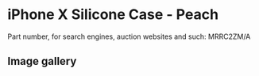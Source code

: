 
# iPhone X Silicone Case - Peach

Part number, for search engines, auction websites and such: MRRC2ZM/A

## Image gallery

<div style={{ width: '100%', maxWidth: '768px' }}>
<GalleryComponent
    images={[
      {
        original: "/everysource/MRRC2.webp",
        thumbnail: "/everypreview/MRRC2.webp",
      },
      {
        original: "/everysource/MRRC2_AV1_SILVER.webp",
        thumbnail: "/everypreview/MRRC2_AV1_SILVER.webp",
      },
      {
        original: "/everysource/MRRC2_AV1_SPACE_GRAY.webp",
        thumbnail: "/everypreview/MRRC2_AV1_SPACE_GRAY.webp",
      },
      {
        original: "/everysource/MRRC2_AV2.webp",
        thumbnail: "/everypreview/MRRC2_AV2.webp",
      }
    ]}
  />
</div>
